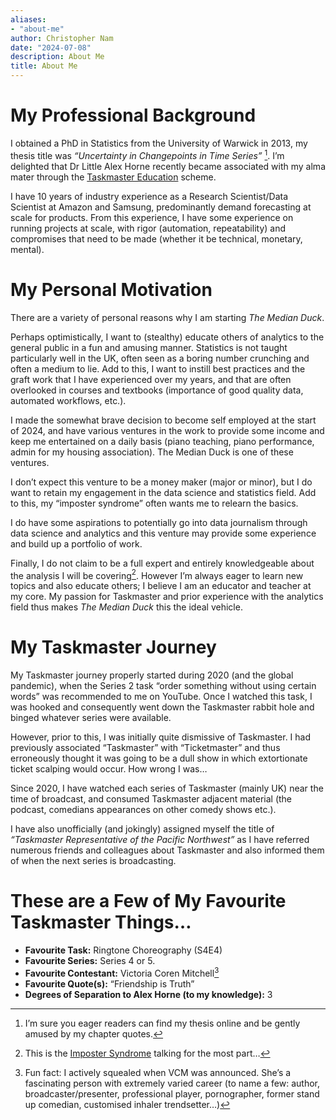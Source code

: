 ---
aliases:
- "about-me"
author: Christopher Nam
date: "2024-07-08"
description: About Me
title: About Me
---

# My Professional Background

I obtained a PhD in Statistics from the University of Warwick in 2013, my thesis title was *"Uncertainty in Changepoints in Time Series"* [^1]. I'm delighted that Dr Little Alex Horne recently became associated with my alma mater through the [Taskmaster Education](https://taskmastereducation.com/news/dr-little-alex-horne) scheme.

[^1]: I'm sure you eager readers can find my thesis online and be gently amused by my chapter quotes.

I have 10 years of industry experience as a Research Scientist/Data Scientist at Amazon and Samsung, predominantly demand forecasting at scale for products. From this experience, I have some experience on running projects at scale, with rigor (automation, repeatability) and compromises that need to be made (whether it be technical, monetary, mental).

# My Personal Motivation

There are a variety of personal reasons why I am starting *The Median Duck*.

Perhaps optimistically, I want to (stealthy) educate others of analytics to the general public in a fun and amusing manner. Statistics is not taught particularly well in the UK, often seen as a boring number crunching and often a medium to lie. Add to this, I want to instill best practices and the graft work that I have experienced over my years, and that are often overlooked in courses and textbooks (importance of good quality data, automated workflows, etc.).

I made the somewhat brave decision to become self employed at the start of 2024, and have various ventures in the work to provide some income and keep me entertained on a daily basis (piano teaching, piano performance, admin for my housing association). The Median Duck is one of these ventures.

I don't expect this venture to be a money maker (major or minor), but I do want to retain my engagement in the data science and statistics field. Add to this, my "imposter syndrome" often wants me to relearn the basics.

I do have some aspirations to potentially go into data journalism through data science and analytics and this venture may provide some experience and build up a portfolio of work.

Finally, I do not claim to be a full expert and entirely knowledgeable about the analysis I will be covering[^2]. However I'm always eager to learn new topics and also educate others; I believe I am an educator and teacher at my core. My passion for Taskmaster and prior experience with the analytics field thus makes *The Median Duck* this the ideal vehicle.

[^2]: This is the [Imposter Syndrome](https://www.webmd.com/balance/what-is-imposter-syndrome) talking for the most part...

# My Taskmaster Journey

My Taskmaster journey properly started during 2020 (and the global pandemic), when the Series 2 task "order something without using certain words" was recommended to me on YouTube. Once I watched this task, I was hooked and consequently went down the Taskmaster rabbit hole and binged whatever series were available.

However, prior to this, I was initially quite dismissive of Taskmaster. I had previously associated "Taskmaster" with "Ticketmaster" and thus erroneously thought it was going to be a dull show in which extortionate ticket scalping would occur. How wrong I was...

Since 2020, I have watched each series of Taskmaster (mainly UK) near the time of broadcast, and consumed Taskmaster adjacent material (the podcast, comedians appearances on other comedy shows etc.).

I have also unofficially (and jokingly) assigned myself the title of *"Taskmaster Representative of the Pacific Northwest"* as I have referred numerous friends and colleagues about Taskmaster and also informed them of when the next series is broadcasting.

# These are a Few of My Favourite Taskmaster Things...

-   **Favourite Task:** Ringtone Choreography (S4E4)
-   **Favourite Series:** Series 4 or 5.
-   **Favourite Contestant:** Victoria Coren Mitchell[^3]
-   **Favourite Quote(s):** "Friendship is Truth"
-   **Degrees of Separation to Alex Horne (to my knowledge):** 3

[^3]: Fun fact: I actively squealed when VCM was announced. She's a fascinating person with extremely varied career (to name a few: author, broadcaster/presenter, professional player, pornographer, former stand up comedian, customised inhaler trendsetter...)
